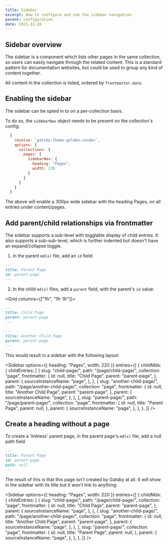 ```yaml
---
title: Sidebar
excerpt: How to configure and use the sidebar navigation
parent: configuration
date: 2021-12-28
---
```



## Sidebar overview

The sidebar is a component which lists other pages in the same collection, so users can easily navigate through the related content. This is a standard pattern for documentation websites, but could be used to group any kind of content together.

All content in the collection is listed, ordered by `frontmatter.date`.

## Enabling the sidebar

The sidebar can be opted in to on a per-collection basis.

To do so, the `sidebarNav` object needs to be present on the collection's config:

```js title="gatsby-config.js" {5-8}
  {
    resolve: `gatsby-theme-golden-condor`,
    options: {
      collections: {
        pages: {
          sidebarNav: {
            heading: "Pages",
            width: 220
          }
        }
      }
    }
  }
```

The above will enable a 300px wide sidebar with the heading Pages, on all entries under content/pages.

## Add parent/child relationships via frontmatter

The sidebar supports a sub-level with togglable display of child entries. It also supports a sub-sub-level, which is further indented but doesn't have an expand/collapse toggle.

1. In the parent `md(x)` file, add an `id` field:

```md title="parent.md" {3}
---
title: Parent Page
id: parent-page
---
```

2. In the child `md(x)` files, add a `parent` field, with the parent's `id` value:

<Grid columns={["1fr", "1fr 1fr"]}>

```md title="child.md" {3}
---
title: Child Page
parent: parent-page
---
```

```md title="child-2.md" {3}
---
title: Another Child Page
parent: parent-page
---
```

</Grid>

This would result in a sidebar with the following layout:

<Sidebar
  options={{ heading: "Pages", width: 220 }}
  entries={[
    {
      childMdx: {
        childEntries: [
          {
            slug: "child-page/",
            path: "/page/child-page/",
            collection: "page",
            frontmatter: {
              id: null,
              title: "Child Page",
              parent: "parent-page",
            },
            parent: {
              sourceInstanceName: "page",
            },
          },
          {
            slug: "another-child-page/",
            path: "/page/another-child-page/",
            collection: "page",
            frontmatter: {
              id: null,
              title: "Another Child Page",
              parent: "parent-page",
            },
            parent: {
              sourceInstanceName: "page",
            },
          },
        ],
        slug: "parent-page/",
        path: "/page/parent-page/",
        collection: "page",
        frontmatter: {
          id: null,
          title: "Parent Page",
          parent: null,
        },
        parent: {
          sourceInstanceName: "page",
        },
      },
    },
  ]}
/>

## Create a heading without a page

To create a 'linkless' parent page, in the parent page's `md(x)` file, add a null path field.

```md title="parent.md" {4}
---
title: Parent Page
id: parent-page
path: null
---
```

The result of this is that this page isn't created by Gatsby at all. It will show in the sidebar with its title but it won't link to anything:

<Sidebar
  options={{ heading: "Pages", width: 220 }}
  entries={[
    {
      childMdx: {
        childEntries: [
          {
            slug: "child-page/",
            path: "/page/child-page/",
            collection: "page",
            frontmatter: {
              id: null,
              title: "Child Page",
              parent: "parent-page",
            },
            parent: {
              sourceInstanceName: "page",
            },
          },
          {
            slug: "another-child-page/",
            path: "/page/another-child-page/",
            collection: "page",
            frontmatter: {
              id: null,
              title: "Another Child Page",
              parent: "parent-page",
            },
            parent: {
              sourceInstanceName: "page",
            },
          },
        ],
        slug: "parent-page/",
        collection: "page",
        frontmatter: {
          id: null,
          title: "Parent Page",
          parent: null,
        },
        parent: {
          sourceInstanceName: "page",
        },
      },
    },
  ]}
/>

